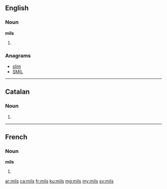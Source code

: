 {{also|mīļš|mīls}}
==English==

===Noun===
'''mils'''

# {{plural of|mil}}

===Anagrams===
* [[slim#English|slim]]
* [[SMIL#English|SMIL]]

----

==Catalan==

===Noun===
{{ca-noun-form}}

# {{plural of|mil|lang=ca|nocat=1}}

----

==French==

===Noun===
'''mils''' {{m}}

# {{plural of|mil|lang=fr}}

[[ar:mils]]
[[ca:mils]]
[[fr:mils]]
[[ku:mils]]
[[mg:mils]]
[[my:mils]]
[[sv:mils]]